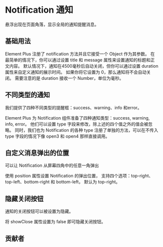 # Notification 通知


悬浮出现在页面角落，显示全局的通知提醒消息。

## 基础用法

Element Plus 注册了 notification 方法并且它接受一个 Object 作为其参数。 在最简单的情况下，你可以通过设置 title 和 message 属性来设置通知的标题和正文内容。 默认情况下，通知在4500毫秒后自动关闭，但你可以通过设置 duration 属性来自定义通知的展示时间。 如果你将它设置为 0，那么通知将不会自动关闭。 需要注意的是 duration 接收一个 Number，单位为毫秒。

<CodeBlock name="NotificationBasic">
  <NotificationBasic />
</CodeBlock>

## 不同类型的通知

我们提供了四种不同类型的提醒框：success、warning、info 和error。

Element Plus 为 Notification 组件准备了四种通知类型：success, warning, info, error。 他们可以设置 type 字段来修改，除上述的四个值之外的值会被忽略。 同时，我们也为 Notification 的各种 type 注册了单独的方法，可以在不传入 type 字段的情况下像 open3 和 open4 那样直接调用。

<CodeBlock name="NotificationType">
  <NotificationType />
</CodeBlock>

## 自定义消息弹出的位置

可以让 Notification 从屏幕四角中的任意一角弹出

使用 position 属性设置 Notification 的弹出位置， 支持四个选项：top-right、top-left、bottom-right 和 bottom-left， 默认为 top-right。

<CodeBlock name="NotificationPosition">
  <NotificationPosition />
</CodeBlock>

## 隐藏关闭按钮

通知的关闭按钮可以被设置为隐藏。

将 showClose 属性设置为 false 即可隐藏关闭按钮。

<CodeBlock name="NotificationShowClose">
  <NotificationShowClose />
</CodeBlock>

## 贡献者

<Contributor path="packages/Notification/index.zh-CN.mdx" />